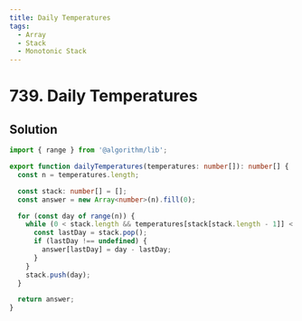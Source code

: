 ```yaml
---
title: Daily Temperatures
tags:
  - Array
  - Stack
  - Monotonic Stack
---
```


# 739. Daily Temperatures

<Badges>
  <LevelBadge level="medium" />
  <TopicBadge name="Array" slug="array" />
  <TopicBadge name="Stack" slug="stack" />
  <TopicBadge name="Monotonic Stack" slug="monotonic-stack" />
</Badges>

## Solution

```typescript filename="solution.ts" copy
import { range } from '@algorithm/lib';

export function dailyTemperatures(temperatures: number[]): number[] {
  const n = temperatures.length;

  const stack: number[] = [];
  const answer = new Array<number>(n).fill(0);

  for (const day of range(n)) {
    while (0 < stack.length && temperatures[stack[stack.length - 1]] < temperatures[day]) {
      const lastDay = stack.pop();
      if (lastDay !== undefined) {
        answer[lastDay] = day - lastDay;
      }
    }
    stack.push(day);
  }

  return answer;
}
```

<ProblemLink
  codingSite="leetcode"
  href="https://leetcode.com/problems/daily-temperatures"
  title="Daily Temperatures"
/>

